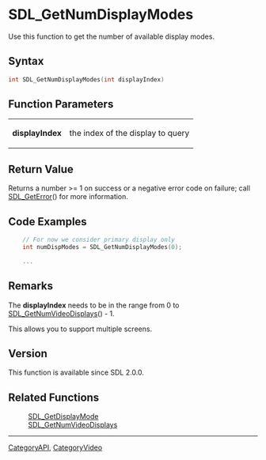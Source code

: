 
= SDL_GetNumDisplayModes =
Use this function to get the number of available display modes.


== Syntax ==
<syntaxhighlight lang='c++'>
int SDL_GetNumDisplayModes(int displayIndex)
</syntaxhighlight>

== Function Parameters ==
{|
|'''displayIndex'''
|the index of the display to query
|}

== Return Value ==
Returns a number >= 1 on success or a negative error code on failure; call [[SDL_GetError]]() for more information.

== Code Examples ==
<syntaxhighlight lang='c++'>
    // For now we consider primary display only
    int numDispModes = SDL_GetNumDisplayModes(0);

    ...
</syntaxhighlight>

== Remarks ==
The '''displayIndex''' needs to be in the range from 0 to [[SDL_GetNumVideoDisplays]]() - 1.

This allows you to support multiple screens.

== Version ==
This function is available since SDL 2.0.0.

== Related Functions ==
:[[SDL_GetDisplayMode]]
:[[SDL_GetNumVideoDisplays]]

----
[[CategoryAPI]], [[CategoryVideo]]
